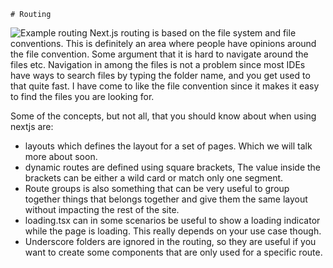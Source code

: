 

<TwoColumns>
  <Column className="flex flex-col justify-center items-center gap-4">
  
    # Routing

  </Column>

  <Column className="flex flex-row justify-center items-center max-h-screen">
    <Image src={routing} alt="Example routing" className="py-12 object-contain max-h-screen"/>
  </Column>
</TwoColumns>

<Notes>
  Next.js routing is based on the file system and file conventions. This is definitely an area where people have opinions around the file convention. Some argument that it is hard to navigate around the files etc. Navigation in among the files is not a problem since most IDEs have ways to search files by typing the folder name, and you get used to that quite fast. I have come to like the file convention since it makes it easy to find the files you are looking for. 

  Some of the concepts, but not all, that you should know about when using nextjs are:

  * layouts which defines the layout for a set of pages. Which we will talk more about soon.
  * dynamic routes are defined using square brackets, The value inside the brackets can be either a wild card or match only one segment.
  * Route groups is also something that can be very useful to group together things that belongs together and give them the same layout without impacting the rest of the site.
  * loading.tsx can in some scenarios be useful to show a loading indicator while the page is loading. This really depends on your use case though.
  * Underscore folders are ignored in the routing, so they are useful if you want to create some components that are only used for a specific route.
</Notes>
